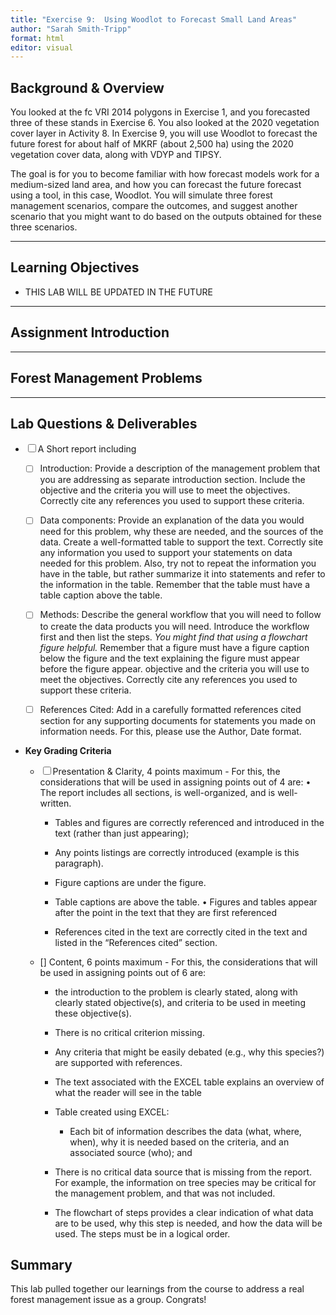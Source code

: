 ```yaml
---
title: "Exercise 9:  Using Woodlot to Forecast Small Land Areas"
author: "Sarah Smith-Tripp"
format: html
editor: visual
---
```


## Background & Overview {.unnumbered}

You looked at the fc VRI 2014 polygons in Exercise 1, and you forecasted three of these stands in Exercise 6. You also looked at the 2020 vegetation cover layer in Activity 8. In Exercise 9, you will use Woodlot to forecast the future forest for about half of MKRF (about 2,500 ha) using the 2020 vegetation cover data, along with VDYP and TIPSY.

The goal is for you to become familiar with how forecast models work for a medium-sized land area, and how you can forecast the future forecast using a tool, in this case, Woodlot. You will simulate three forest management scenarios, compare the outcomes, and suggest another scenario that you might want to do based on the outputs obtained for these three scenarios.

------------------------------------------------------------------------

## Learning Objectives {.unnumbered}

-   THIS LAB WILL BE UPDATED IN THE FUTURE

------------------------------------------------------------------------

## Assignment Introduction {.unnumbered}

------------------------------------------------------------------------

## Forest Management Problems {#sec-problems .unnumbered}

------------------------------------------------------------------------

## Lab Questions & Deliverables {#sec-turnin .unnumbered}

-   [ ] A Short report including

    -   [ ] Introduction: Provide a description of the management problem that you are addressing as separate introduction section. Include the objective and the criteria you will use to meet the objectives. Correctly cite any references you used to support these criteria.

    -   [ ] Data components: Provide an explanation of the data you would need for this problem, why these are needed, and the sources of the data. Create a well-formatted table to support the text. Correctly site any information you used to support your statements on data needed for this problem. Also, try not to repeat the information you have in the table, but rather summarize it into statements and refer to the information in the table. Remember that the table must have a table caption above the table.

    -   [ ] Methods: Describe the general workflow that you will need to follow to create the data products you will need. Introduce the workflow first and then list the steps. *You might find that using a flowchart figure helpful.* Remember that a figure must have a figure caption below the figure and the text explaining the figure must appear before the figure appear. objective and the criteria you will use to meet the objectives. Correctly cite any references you used to support these criteria.

    -   [ ] References Cited: Add in a carefully formatted references cited section for any supporting documents for statements you made on information needs. For this, please use the Author, Date format.

-   **Key Grading Criteria**

    -   [ ] Presentation & Clarity, 4 points maximum - For this, the considerations that will be used in assigning points out of 4 are: • The report includes all sections, is well-organized, and is well-written.

        -   Tables and figures are correctly referenced and introduced in the text (rather than just appearing);

        -   Any points listings are correctly introduced (example is this paragraph).

        -   Figure captions are under the figure.

        -   Table captions are above the table. • Figures and tables appear after the point in the text that they are first referenced

        -   References cited in the text are correctly cited in the text and listed in the “References cited” section.

    -   \[\] Content, 6 points maximum - For this, the considerations that will be used in assigning points out of 6 are:

        -   the introduction to the problem is clearly stated, along with clearly stated objective(s), and criteria to be used in meeting these objective(s).

        -   There is no critical criterion missing.

        -   Any criteria that might be easily debated (e.g., why this species?) are supported with references.

        -   The text associated with the EXCEL table explains an overview of what the reader will see in the table

        -   Table created using EXCEL:

            -   Each bit of information describes the data (what, where, when), why it is needed based on the criteria, and an associated source (who); and

        -   There is no critical data source that is missing from the report. For example, the information on tree species may be critical for the management problem, and that was not included.

        -   The flowchart of steps provides a clear indication of what data are to be used, why this step is needed, and how the data will be used. The steps must be in a logical order.

## Summary {.unnumbered}

This lab pulled together our learnings from the course to address a real forest management issue as a group. Congrats!
